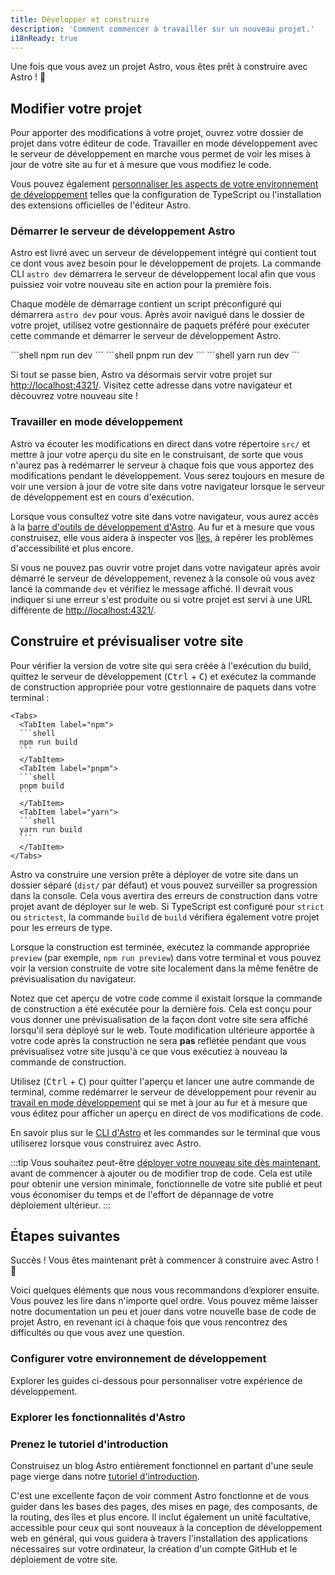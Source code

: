 ```yaml
---
title: Développer et construire
description: 'Comment commencer à travailler sur un nouveau projet.'
i18nReady: true
---
```


Une fois que vous avez un projet Astro, vous êtes prêt à construire avec Astro ! 🚀

## Modifier votre projet

Pour apporter des modifications à votre projet, ouvrez votre dossier de projet dans votre éditeur de code. Travailler en mode développement avec le serveur de développement en marche vous permet de voir les mises à jour de votre site au fur et à mesure que vous modifiez le code.

Vous pouvez également [personnaliser les aspects de votre environnement de développement](#configurer-votre-environnement-de-développement) telles que la configuration de TypeScript ou l'installation des extensions officielles de l'éditeur Astro.

### Démarrer le serveur de développement Astro

Astro est livré avec un serveur de développement intégré qui contient tout ce dont vous avez besoin pour le développement de projets. La commande CLI `astro dev` démarrera le serveur de développement local afin que vous puissiez voir votre nouveau site en action pour la première fois.

Chaque modèle de démarrage contient un script préconfiguré qui démarrera `astro dev` pour vous. Après avoir navigué dans le dossier de votre projet, utilisez votre gestionnaire de paquets préféré pour exécuter cette commande et démarrer le serveur de développement Astro.

<Tabs>
  <TabItem label="npm">
  ```shell
  npm run dev
  ```
  </TabItem>
  <TabItem label="pnpm">
  ```shell
  pnpm run dev
  ```
  </TabItem>
  <TabItem label="yarn">
  ```shell
  yarn run dev
  ```
  </TabItem>
</Tabs>


Si tout se passe bien, Astro va désormais servir votre projet sur [http://localhost:4321/](http://localhost:4321/). Visitez cette adresse dans votre navigateur et découvrez votre nouveau site !

### Travailler en mode développement

Astro va écouter les modifications en direct dans votre répertoire `src/` et mettre à jour votre aperçu du site en le construisant, de sorte que vous n'aurez pas à redémarrer le serveur à chaque fois que vous apportez des modifications pendant le développement. Vous serez toujours en mesure de voir une version à jour de votre site dans votre navigateur lorsque le serveur de développement est en cours d'exécution.

Lorsque vous consultez votre site dans votre navigateur, vous aurez accès à la [barre d'outils de développement d'Astro](/fr/guides/dev-toolbar/). Au fur et à mesure que vous construisez, elle vous aidera à inspecter vos [îles](/fr/concepts/islands/), à repérer les problèmes d'accessibilité et plus encore.

Si vous ne pouvez pas ouvrir votre projet dans votre navigateur après avoir démarré le serveur de développement, revenez à la console où vous avez lancé la commande `dev` et vérifiez le message affiché. Il devrait vous indiquer si une erreur s'est produite ou si votre projet est servi à une URL différente de [http://localhost:4321/](http://localhost:4321/).

## Construire et prévisualiser votre site

Pour vérifier la version de votre site qui sera créée à l'exécution du build, quittez le serveur de développement (<kbd>Ctrl</kbd> + <kbd>C</kbd>) et exécutez la commande de construction appropriée pour votre gestionnaire de paquets dans votre terminal :

    <Tabs>
      <TabItem label="npm">
      ```shell
      npm run build
      ```
      </TabItem>
      <TabItem label="pnpm">
      ```shell
      pnpm build
      ```
      </TabItem>
      <TabItem label="yarn">
      ```shell
      yarn run build
      ```
      </TabItem>
    </Tabs>

Astro va construire une version prête à déployer de votre site dans un dossier séparé (`dist/` par défaut) et vous pouvez surveiller sa progression dans la console. Cela vous avertira des erreurs de construction dans votre projet avant de déployer sur le web. Si TypeScript est configuré pour `strict` ou `strictest`, la commande `build` de `build` vérifiera également votre projet pour les erreurs de type.

Lorsque la construction est terminée, exécutez la commande appropriée `preview` (par exemple, `npm run preview`) dans votre terminal et vous pouvez voir la version construite de votre site localement dans la même fenêtre de prévisualisation du navigateur.

Notez que cet aperçu de votre code comme il existait lorsque la commande de construction a été exécutée pour la dernière fois. Cela est conçu pour vous donner une prévisualisation de la façon dont votre site sera affiché lorsqu'il sera déployé sur le web. Toute modification ultérieure apportée à votre code après la construction ne sera **pas** reflétée pendant que vous prévisualisez votre site jusqu'à ce que vous exécutiez à nouveau la commande de construction.

Utilisez (<kbd>Ctrl</kbd> + <kbd>C</kbd>) pour quitter l'aperçu et lancer une autre commande de terminal, comme redémarrer le serveur de développement pour revenir au [travail en mode développement](#travailler-en-mode-développement) qui se met à jour au fur et à mesure que vous éditez pour afficher un aperçu en direct de vos modifications de code.

<ReadMore>En savoir plus sur le [CLI d'Astro](/fr/reference/cli-reference/) et les commandes sur le terminal que vous utiliserez lorsque vous construirez avec Astro.</ReadMore>

:::tip 
Vous souhaitez peut-être [déployer votre nouveau site dès maintenant](/fr/guides/deploy/), avant de commencer à ajouter ou de modifier trop de code. Cela est utile pour obtenir une version minimale, fonctionnelle de votre site publié et peut vous économiser du temps et de l'effort de dépannage de votre déploiement ultérieur.
:::

## Étapes suivantes

Succès ! Vous êtes maintenant prêt à commencer à construire avec Astro ! 🥳

Voici quelques éléments que nous vous recommandons d’explorer ensuite. Vous pouvez les lire dans n'importe quel ordre. Vous pouvez même laisser notre documentation un peu et jouer dans votre nouvelle base de code de projet Astro, en revenant ici à chaque fois que vous rencontrez des difficultés ou que vous avez une question.

### Configurer votre environnement de développement

Explorer les guides ci-dessous pour personnaliser votre expérience de développement.

<CardGrid>
  <LinkCard
    title="Configuration de l'éditeur"
    description="Personnalisez votre éditeur de code pour améliorer l'expérience de développement Astro et déverrouiller de nouvelles fonctionnalités."
    href="/fr/editor-setup/"
  />
  <LinkCard
    title="Barre d'outils de développement"
    description="Explorer les fonctionnalités utiles de la barre d'outils de développement."
    href="/fr/guides/dev-toolbar/"
  />
  <LinkCard
    title="Configuration de TypeScript"
    description="Configurez les options pour le contrôle de type, l'IntelliSense et plus encore."
    href="/fr/guides/typescript/"
  />
</CardGrid>

### Explorer les fonctionnalités d'Astro

<CardGrid>
  <LinkCard
    title="Comprendre votre base de code"
    description="En savoir plus sur la structure de fichier d'Astro dans notre guide de structure de projet."
    href="/fr/basics/project-structure/"
  />
  <LinkCard
    title="Créer des collections de contenu"
    description="Ajoutez du contenu à votre nouveau site avec la validation frontmatter et la sécurité de type automatique."
    href="/fr/guides/content-collections/"
  />
    <LinkCard
    title="Ajouter des transitions de page"
    description="Créez des transitions de page fluides et animées."
    href="/fr/guides/view-transitions/"
  />
  <LinkCard
    title="Comprendre les îles"
    description="Apprenez-en plus sur l'architecture en îles d'Astro."
    href="/fr/concepts/islands/"
  />
</CardGrid>

### Prenez le tutoriel d'introduction

Construisez un blog Astro entièrement fonctionnel en partant d'une seule page vierge dans notre [tutoriel d'introduction](/fr/tutorial/0-introduction/).

C'est une excellente façon de voir comment Astro fonctionne et de vous guider dans les bases des pages, des mises en page, des composants, de la routing, des îles et plus encore. Il inclut également un unité facultative, accessible pour ceux qui sont nouveaux à la conception de développement web en général, qui vous guidera à travers l'installation des applications nécessaires sur votre ordinateur, la création d'un compte GitHub et le déploiement de votre site.

